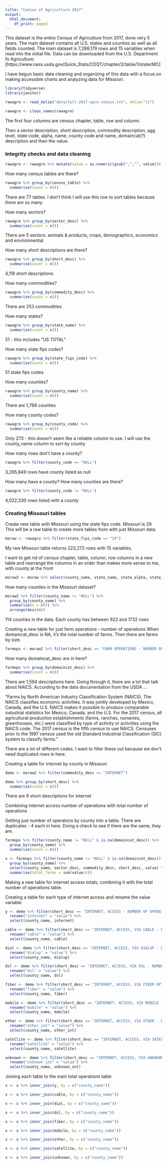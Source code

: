 ```yaml
---
title: "Census of Agriculture 2017"
output:
  html_document:
    df_print: paged
---
```


This dataset is the entire Census of Agriculture from 2017, done very 5 years. The main dateset contains all U.S. states and counties as well as all fields counted. The main dataset is 7,288,179 rows and 15 variables when read into the initial file. Data can be downloaded from the U.S. Department fo Agriculture: [https://www.nass.usda.gov/Quick_Stats/CDQT/chapter/2/table/1/state/MO]

I have begun basic data cleaning and organizing of this data with a focus on making accessible charts and analyzing data for Missouri. 

```r
library(tidyverse)
library(janitor)

rawagro <- read_delim("data/full-2017-agro-census.txt", delim="\t")

rawagro <- clean_names(rawagro)
```

The first four columns are census chapter, table, row and column. 

Then a sector description, short description, commodity description, agg level, state code, alpha, name, county code and name, domaincat(?) description and then the value. 

### Integrity checks and data cleaning

```r
rawagro <- rawagro %>% mutate(value = as.numeric(gsub(",","", value)))
```


How many census tables are there?
```r
rawagro %>% group_by(census_table) %>%
  summarise(count = n())
```
There are 77 tables. I don't think I will use this row to sort tables because there are so many.

How many sectors?
```r
rawagro %>% group_by(sector_desc) %>%
  summarise(count = n())
```

There are 5 sectors: animals & products, crops, demographics, economics and environmental.

How many short descriptions are there?
```r
rawagro %>% group_by(short_desc) %>%
  summarise(count = n())
```
4,118 short descriptions

How many commodities?
```r
rawagro %>% group_by(commodity_desc) %>%
  summarise(count = n()) 
```
There are 253 commodities

How many states?
```r
rawagro %>% group_by(state_name) %>%
  summarise(count = n()) 
```
51 - this includes "US TOTAL"

How many state fips codes?
```r
rawagro %>% group_by(state_fips_code) %>%
  summarise(count = n()) 
```
51 state fips codes

How many counties?
```r
rawagro %>% group_by(county_name) %>%
  summarise(count = n()) 
```
There are 1,788 counties

How many county codes?
```r
rawagro %>% group_by(county_code) %>%
  summarise(count = n()) 
```

Only 273 - this doesn't seem like a reliable column to use. I will use the county_name column to sort by county.

How many rows don't have a county?
```r
rawagro %>% filter(county_code == "NULL")
```
3,265,849 rows have county listed as null

How many have a county? How many counties are there?
```r
rawagro %>% filter(county_code != "NULL") 
```
4,022,330 rows listed with a county


### Creating Missouri tables

Create new table with Missouri using the state fips code. Missouri is 29. This will be a raw table to create more tables from with just Missouri data. 
```r
moraw <- rawagro %>% filter(state_fips_code == "29")
```
My raw Missouri table returns 223,272 rows with 15 variables. 

I want to get rid of census chapter, table, column, row columns in a new table and rearrange the columns in an order than makes more sense to me, with county at the front
```r
moraw2 <- moraw %>% select(county_name, state_name, state_alpha, state_fips_code, sector_desc, commodity_desc, short_desc, domaincat_desc, value)
```

How many counties in the Missouri dataset?
```r
moraw2 %>% filter(county_name != "NULL") %>%
  group_by(county_name) %>%
  summarise(n = n()) %>%
  arrange(desc(n))
```
114 counties in the data. Each county has between 922 and 1732 rows

Creating a new table for just farm operations - number of operations
When domaincat_desc is NA, it's the total number of farms. Then there are farms by size.
```r
farmops <- moraw2 %>% filter(short_desc == "FARM OPERATIONS - NUMBER OF OPERATIONS")
```

How many domaincat_desc are in here?
```r
farmops %>% group_by(domaincat_desc) %>%
  summarise(count = n())
```
There are 1,594 descriptions here. Going through it, there are a lot that talk about NAICS. According to the data documentation from the USDA ... 

"Farms by North American Industry Classification System (NAICS). The NAICS classifies economic activities. It was jointly developed by Mexico, Canada, and the U.S. NAICS makes it possible to produce comparable industrial statistics for Mexico, Canada, and the U.S. For the 2017 census, all agricultural production establishments (farms, ranches, nurseries, greenhouses, etc.) were classified by type of activity or activities using the NAICS code. The 2017 census is the fifth census to use NAICS. Censuses prior to the 1997 census used the old Standard Industrial Classification (SIC) system to classify farms."

There are a lot of different codes. I want to filter these out because we don't need duplicated rows in here.


Creating a table for internet by county in Missouri
```r
demo <- moraw2 %>% filter(commodity_desc == "INTERNET")

demo %>% group_by(short_desc) %>%
  summarise(count = n())
```

There are 9 short descriptions for internet

Combining internet access number of operations with total number of operations

Getting just number of operatons by county into a table. There are duplicates - 4 each in here. Doing a check to see if there are the same, they are.
```r

farmops %>% filter(county_name != "NULL" & is.na(domaincat_desc)) %>%
  group_by(county_name) %>%
  summarise(count = n())

x <- farmops %>% filter(county_name != "NULL" & is.na(domaincat_desc)) %>%
  group_by(county_name) %>%
  select(county_name, sector_desc, commodity_desc, short_desc, value) %>%
  summarise(total_farms = sum(value/4))
```


Making a new table for internet access totals, combining it with the total number of operations table.

Creating a table for each type of internet access and rename the value variable
```r

y <- demo %>% filter(short_desc == "INTERNET, ACCESS - NUMBER OF OPERATIONS" & county_name != "NULL") %>% 
  rename("internet" = "value") %>%
  select(county_name, internet)

cable <- demo %>% filter(short_desc == "INTERNET, ACCESS, VIA CABLE - NUMBER OF OPERATIONS" & county_name != "NULL") %>% 
  rename("cable" = "value") %>%
  select(county_name, cable)

dial <- demo %>% filter(short_desc == "INTERNET, ACCESS, VIA DIALUP - NUMBER OF OPERATIONS" & county_name != "NULL") %>% 
  rename("dialup" = "value") %>%
  select(county_name, dialup)

dsl <- demo %>% filter(short_desc == "INTERNET, ACCESS, VIA DSL - NUMBER OF OPERATIONS" & county_name != "NULL") %>% 
  rename("dsl" = "value") %>%
  select(county_name, dsl) 

fiber <- demo %>% filter(short_desc == "INTERNET, ACCESS, VIA FIBER OPTIC - NUMBER OF OPERATIONS" & county_name != "NULL") %>% 
  rename("fiber" = "value") %>%
  select(county_name, fiber)

mobile <- demo %>% filter(short_desc == "INTERNET, ACCESS, VIA MOBILE - NUMBER OF OPERATIONS" & county_name != "NULL") %>% 
  rename("mobile" = "value") %>%
  select(county_name, mobile)

other <- demo %>% filter(short_desc == "INTERNET, ACCESS, VIA OTHER - NUMBER OF OPERATIONS" & county_name != "NULL") %>%
  rename("other_int" = "value") %>%
  select(county_name, other_int)

satellite <- demo %>% filter(short_desc == "INTERNET, ACCESS, VIA SATELLITE - NUMBER OF OPERATIONS" & county_name != "NULL") %>% 
  rename("satellite" = "value") %>%
  select(county_name, satellite)

unknown <- demo %>% filter(short_desc == "INTERNET, ACCESS, VIA UNKNOWN METHOD - NUMBER OF OPERATIONS" & county_name != "NULL") %>% 
  rename("unknown_int" = "value") %>%
  select(county_name, unknown_int)


```

Joining each table to the main total operations table
```r

x <- x %>% inner_join(y, by = c("county_name"))

x <- x %>% inner_join(cable, by = c("county_name"))

x <- x %>% inner_join(dial, by = c("county_name"))

x <- x %>% inner_join(dsl, by = c("county_name"))

x <- x %>% inner_join(fiber, by = c("county_name"))

x <- x %>% inner_join(mobile, by = c("county_name"))

x <- x %>% inner_join(other, by = c("county_name"))

x <- x %>% inner_join(satellite, by = c("county_name"))

x <- x %>% inner_join(unknown, by = c("county_name"))

```



